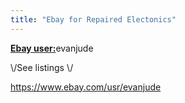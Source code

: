 ---
title: "Ebay for Repaired Electonics"
---

[**Ebay user:**]{.underline}evanjude

\\/See listings \\/

<https://www.ebay.com/usr/evanjude>
